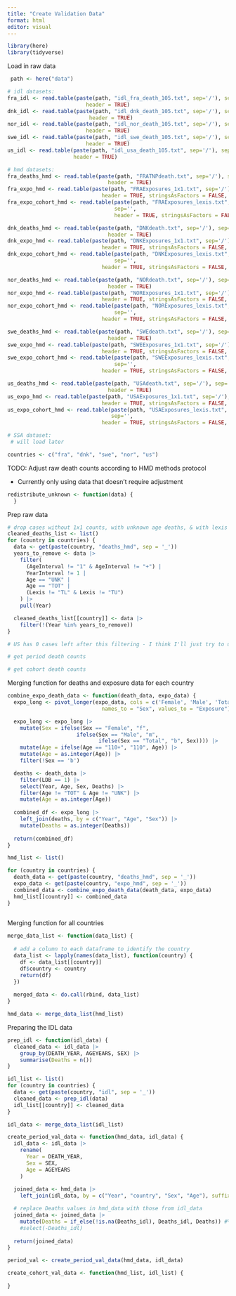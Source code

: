 ```yaml
---
title: "Create Validation Data"
format: html
editor: visual
---
```


```r
library(here)
library(tidyverse)
```

Load in raw data

```r
 path <- here("data") 

# idl datasets:  
fra_idl <- read.table(paste(path, "idl_fra_death_105.txt", sep='/'), sep=';', 
                         header = TRUE)
dnk_idl <- read.table(paste(path, "idl_dnk_death_105.txt", sep='/'), sep=';', 
                          header = TRUE)
nor_idl <- read.table(paste(path, "idl_nor_death_105.txt", sep='/'), sep=';', 
                         header = TRUE)
swe_idl <- read.table(paste(path, "idl_swe_death_105.txt", sep='/'), sep=';', 
                         header = TRUE)
us_idl <- read.table(paste(path, "idl_usa_death_105.txt", sep='/'), sep=';', 
                     header = TRUE)

# hmd datasets:
fra_deaths_hmd <- read.table(paste(path, "FRATNPdeath.txt", sep='/'), sep=',', 
                                header = TRUE)
fra_expo_hmd <- read.table(paste(path, "FRAExposures_1x1.txt", sep='/'), sep='', 
                              header = TRUE, stringsAsFactors = FALSE, skip = 2)
fra_expo_cohort_hmd <- read.table(paste(path, "FRAExposures_lexis.txt", sep='/'), 
                                  sep='', 
                                  header = TRUE, stringsAsFactors = FALSE, skip = 2)

dnk_deaths_hmd <- read.table(paste(path, "DNKdeath.txt", sep='/'), sep=',', 
                                header = TRUE)
dnk_expo_hmd <- read.table(paste(path, "DNKExposures_1x1.txt", sep='/'), sep='', 
                              header = TRUE, stringsAsFactors = FALSE, skip = 2)
dnk_expo_cohort_hmd <- read.table(paste(path, "DNKExposures_lexis.txt", sep='/'), 
                                  sep='', 
                              header = TRUE, stringsAsFactors = FALSE, skip = 2)

nor_deaths_hmd <- read.table(paste(path, "NORdeath.txt", sep='/'), sep=',', 
                                header = TRUE)
nor_expo_hmd <- read.table(paste(path, "NORExposures_1x1.txt", sep='/'), sep='', 
                              header = TRUE, stringsAsFactors = FALSE, skip = 2)
nor_expo_cohort_hmd <- read.table(paste(path, "NORExposures_lexis.txt", sep='/'), 
                                  sep='', 
                              header = TRUE, stringsAsFactors = FALSE, skip = 2)

swe_deaths_hmd <- read.table(paste(path, "SWEdeath.txt", sep='/'), sep=',', 
                                header = TRUE)
swe_expo_hmd <- read.table(paste(path, "SWEExposures_1x1.txt", sep='/'), sep='', 
                              header = TRUE, stringsAsFactors = FALSE, skip = 2)
swe_expo_cohort_hmd <- read.table(paste(path, "SWEExposures_lexis.txt", sep='/'), 
                                  sep='', 
                              header = TRUE, stringsAsFactors = FALSE, skip = 2)

us_deaths_hmd <- read.table(paste(path, "USAdeath.txt", sep='/'), sep=',', 
                                header = TRUE)
us_expo_hmd <- read.table(paste(path, "USAExposures_1x1.txt", sep='/'), sep='', 
                              header = TRUE, stringsAsFactors = FALSE, skip = 2)
us_expo_cohort_hmd <- read.table(paste(path, "USAExposures_lexis.txt", sep='/'), 
                                 sep='', 
                              header = TRUE, stringsAsFactors = FALSE, skip = 2)

# SSA dataset:
 # will load later

```

```r
countries <- c("fra", "dnk", "swe", "nor", "us")
```

TODO: Adjust raw death counts according to HMD methods protocol

-   Currently only using data that doesn't require adjustment

```r
redistribute_unknown <- function(data) {
  }

```

Prep raw data

```r
# drop cases without 1x1 counts, with unknown age deaths, & with lexis rectangles rather than triangles
cleaned_deaths_list <- list()
for (country in countries) {
  data <- get(paste(country, "deaths_hmd", sep = '_'))
  years_to_remove <- data |>
    filter(
      (AgeInterval != "1" & AgeInterval != "+") | 
      YearInterval != 1 | 
      Age == "UNK" | 
      Age == "TOT" | 
      (Lexis != "TL" & Lexis != "TU")
    ) |>
    pull(Year)

  cleaned_deaths_list[[country]] <- data |>
    filter(!(Year %in% years_to_remove))
}

# US has 0 cases left after this filtering - I think I'll just try to use SSA data instead of HMD

# get period death counts 

# get cohort death counts 
```

Merging function for deaths and exposure data for each country

```r
combine_expo_death_data <- function(death_data, expo_data) {
  expo_long <- pivot_longer(expo_data, cols = c('Female', 'Male', 'Total'),
                              names_to = "Sex", values_to = "Exposure")

  expo_long <- expo_long |>
    mutate(Sex = ifelse(Sex == "Female", "f", 
                      ifelse(Sex == "Male", "m", 
                             ifelse(Sex == "Total", "b", Sex)))) |>
    mutate(Age = ifelse(Age == "110+", "110", Age)) |>
    mutate(Age = as.integer(Age)) |>
    filter(!Sex == 'b')

  deaths <- death_data |> 
    filter(LDB == 1) |>
    select(Year, Age, Sex, Deaths) |>
    filter(Age != "TOT" & Age != "UNK") |>
    mutate(Age = as.integer(Age))
  
  combined_df <- expo_long |>
    left_join(deaths, by = c("Year", "Age", "Sex")) |>
    mutate(Deaths = as.integer(Deaths))
  
  return(combined_df)
}
```

```r
hmd_list <- list()

for (country in countries) {
  death_data <- get(paste(country, "deaths_hmd", sep = '_'))
  expo_data <- get(paste(country, "expo_hmd", sep = '_'))
  combined_data <- combine_expo_death_data(death_data, expo_data)
  hmd_list[[country]] <- combined_data
}
  
```

Merging function for all countries

```r
merge_data_list <- function(data_list) {
  
  # add a column to each dataframe to identify the country
  data_list <- lapply(names(data_list), function(country) {
    df <- data_list[[country]]
    df$country <- country
    return(df)
  })
  
  merged_data <- do.call(rbind, data_list)
}

hmd_data <- merge_data_list(hmd_list)
```

Preparing the IDL data

```r
prep_idl <- function(idl_data) {
  cleaned_data <- idl_data |>
    group_by(DEATH_YEAR, AGEYEARS, SEX) |>
    summarise(Deaths = n())
}

idl_list <- list()
for (country in countries) {
  data <- get(paste(country, "idl", sep = '_'))
  cleaned_data <- prep_idl(data)
  idl_list[[country]] <- cleaned_data
}

idl_data <- merge_data_list(idl_list)
```

```r
create_period_val_data <- function(hmd_data, idl_data) {
  idl_data <- idl_data |>
    rename(
      Year = DEATH_YEAR,
      Sex = SEX,
      Age = AGEYEARS
    )
  
  joined_data <- hmd_data |>
    left_join(idl_data, by = c("Year", "country", "Sex", "Age"), suffix = c("", "_idl"))

  # replace Deaths values in hmd_data with those from idl_data
  joined_data <- joined_data |>
    mutate(Deaths = if_else(!is.na(Deaths_idl), Deaths_idl, Deaths)) #%>%
    #select(-Deaths_idl)
  
  return(joined_data)
}

period_val <- create_period_val_data(hmd_data, idl_data)
```

```r
create_cohort_val_data <- function(hmd_list, idl_list) {
  
}
```
